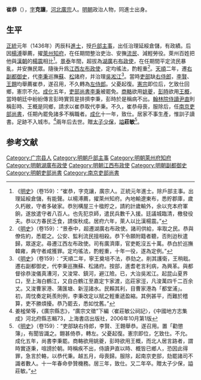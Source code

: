 {{Otheruses|other=名为崔恭的其他人物|崔恭}}

'''崔恭'''（{{bd|1409年||1479年|}}），[[表字|字]]'''克讓'''，[[河北|河北]][[廣宗|廣宗]]人。[[明朝|明朝]]政治人物，同進士出身。

== 生平 ==
[[正统_(年号)|正統]]元年（1436年）丙辰科[[進士|進士]]，授[[戶部|戶部]][[主事|主事]]，出任治理延綏倉儲，有政績。后因[[杨溥_(明朝)|楊溥]]舉薦，擢[[萊州|萊州]][[知府|知府]]，在任期間整治吏治、安撫[[流民|流民]]、減輕勞役。萊州百姓把他與[[漢朝|漢朝]]的[[楊震|楊震]]相比<ref>《[[明史|明史]]》（卷159）：“崔恭，字克讓，廣宗人。正統元年進士。除戶部主事。出理延綏倉儲，有能聲。以楊溥薦，擢萊州知府。內地輸遼東布，悉貯郡庫，歲久朽敝，守者多破家。恭別構屋三十楹貯之，請約計歲輸外，余以充本府軍餉，遂放遣守者八百人。也先犯京師，遣民兵數千入援。廷議城臨清，檄發役夫。恭以方春民乏食，請俟秋成。居府六年，萊人以比漢楊震。”</ref>。[[景泰|景泰]]年間，超拔為[[湖廣|湖廣]]右[[布政使|布政使]]，在任期間平定流民暴亂，并安撫民眾。隨後升爲[[江西|江西]][[左布政使|左布政使]]，定均徭法，酌輕重<ref>《[[明史|明史]]》（卷159）：“景泰中，超遷湖廣右布政使。諸司供給，率取之民。恭與僚佐約，悉罷之。公安、監利流民擅相殺。恭下令願附籍者聽，否則迨秋遣歸，眾遂定。尋遷江西左布政使。司有廣濟庫，官吏乾沒五十萬。恭白於巡撫韓雍，典守者咸獲罪。定均徭法，酌輕重，十年一役，遂為定例。”</ref>。[[天顺_(明朝)|天順]]二年，遷[[右副都御史|右副都御史]]，代[[李秉|李秉]]巡撫[[蘇州|蘇]]、[[松江|松]]諸府，并治理[[吳淞江|吳淞江]]<ref>《[[明史|明史]]》（卷159）：“天順二年，寧王奠培不法，恭劾之。削其護衛，王稍戢。遷右副都御史，代李秉巡撫蘇、松諸府。按部，進耆老言利病，為興革。與都督徐恭浚儀真漕河，又浚常、鎮河，避江險。已，大治吳淞江。起昆山夏界口，至上海白鶴江，又自白鶴江至嘉定卞家渡，迄莊家涇，凡浚萬四千二百余丈。又浚曹家港、蒲匯塘、新涇諸水。民賴其利，目曹家港為「都堂浦」。初，周忱奏定耗羨則例，李秉改定以賦之輕重遞盈縮。其例甚平，而難於稽算，吏不勝煩擾。恭乃罷去，悉如忱舊。”</ref>。當時[[吏部|吏部]]缺[[右侍郎|右侍郎]]，[[李賢|李賢]]、[[王翺|王翺]]均舉薦崔恭，遂召用，不久轉為[[左侍郎|左侍郎]]。父憂起復。[[明憲宗|憲宗]]即位后，乞致仕回鄉，憲宗不允。[[成化|成化]]五年，[[吏部尚書|吏部尚書]][[李秉|李秉]]被罷免。[[商輅|商輅]]欲用[[姚夔|姚夔]]，[[彭時|彭時]]欲用[[王概|王概]]，當時朝廷中紛紛傳言彭時實質是排擠李秉，彭時於是稱病不出。[[翰林院侍讀|翰林院侍讀]][[尹直|尹直]]則稱彭時、王概是同鄉，請求以崔恭取代李秉。不久，崔恭母喪，服除后，任[[南京|南京]][[吏部尚書|吏部尚書]]，任期內罷免諸多不稱職者。[[成化|成化]]十一年，致仕。居家不事生產，惟訓子讀書。足跡不入城市。<ref>姜榓榮等，《廣宗縣志》，“廣宗文徵”下編〈崔莊敏公祠記〉，《中國地方志集成》河北府縣志輯73，上海書店出版社，2006年10月第1版</ref>兩年后去世。贈[[太子少保|太子少保]]，[[謚|謚]]'''莊敏'''<ref>《[[明史|明史]]》（卷159）：“吏部缺右侍郎，李賢、王翺舉恭。遂召用。置「勸懲簿」，有聞皆識之。翺甚倚恭，轉左。父憂起復。憲宗即位，乞致仕。不允。成化五年，尚書李秉罷。商輅欲用姚夔，彭時欲用王概，而北人居言路者，謂時實逐秉，喧謗於朝。時稱疾不出，侍讀尹直以時、概皆已鄉人，恐因此得罪，急言於輅，以恭代秉。越五月，母喪歸。服除，起南京吏部，劾罷諸司不識者數人。十一年春命參贊機務。居三年，致仕。又二年卒。贈太子少保，謚莊敏。”</ref>。

==参考文献==
{{wikisource|明史/卷159}}
{{Reflist}}

{{start box}}
{{s-off}}
{{succession box|[[李秉|李秉]]|[[姚夔|姚夔]]|[[明朝吏部尚書|明朝吏部尚書]]|1469年}}
{{end box}}

{{正統元年丙辰科殿試金榜}}

{{Authority control}}

{{DEFAULTSORT:Cui崔}}
[[Category:广宗县人|Category:广宗县人]]
[[Category:明朝戶部主事|Category:明朝戶部主事]]
[[Category:明朝萊州府知府|Category:明朝萊州府知府]]
[[Category:明朝湖廣布政使|Category:明朝湖廣布政使]]
[[Category:明朝江西布政使|Category:明朝江西布政使]]
[[Category:明朝副都御史|Category:明朝副都御史]]
[[Category:明朝吏部尚書|Category:明朝吏部尚書]]
[[Category:南京吏部尚書|Category:南京吏部尚書]]